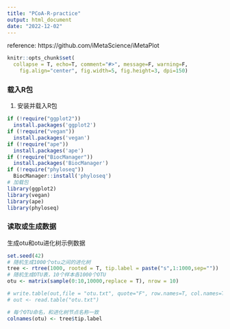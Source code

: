 ```yaml
---
title: "PCoA-R-practice"
output: html_document
date: "2022-12-02"
---
```

reference: https://github.com/iMetaScience/iMetaPlot

```r
knitr::opts_chunk$set(
  collapse = T, echo=T, comment="#>", message=F, warning=F,
	fig.align="center", fig.width=5, fig.height=3, dpi=150)
```


### 载入R包
1. 安装并载入R包
```r
if (!require("ggplot2"))
  install.packages('ggplot2') 
if (!require("vegan"))
  install.packages('vegan') 
if (!require("ape"))
  install.packages('ape')
if (!require("BiocManager"))
  install.packages('BiocManager')
if (!require("phyloseq"))
  BiocManager::install('phyloseq')
# 加载包
library(ggplot2)
library(vegan)
library(ape)
library(phyloseq)
```

### 读取或生成数据

生成otu和otu进化树示例数据
```r
set.seed(42)
# 随机生成1000个otu之间的进化树
tree <- rtree(1000, rooted = T, tip.label = paste("s",1:1000,sep=""))
# 随机生成OTU表，10个样本各1000个OTU
otu <- matrix(sample(0:10,10000,replace = T), nrow = 10)

# write.table(out,file = "otu.txt", quote="F", row.names=T, col.names=T)
# out <- read.table("otu.txt")

# 每个OTU命名，和进化树节点名称一致
colnames(otu) <- tree$tip.label
```






